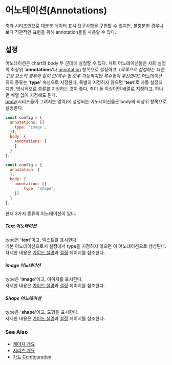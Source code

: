 # 어노테이션(Annotations)

축과 시리즈만으로 대분분 데이터 표시 요구사항을 구현할 수 있지만,
불충분한 경우나 보다 직관적인 표현을 위해 annotation들을 사용할 수 있다.<br/>

## 설정

어노테이션은 chart와 body 두 군데에 설정할 수 있다.
차트 어노테이션들은 차트 설정의 최상위 '**annotations**'나 [annotation](/config/config/annotation) 항목으로 설정하고,
(*목록으로 설정하는 다른 구성 요소의 경우와 같이 단/복수 형 모두 가능하지만 복수형이 우선한다.*)
어노테이션의의 종류는 '**type**' 속성으로 지정한다.
특별히 지정하지 않으면 '**text**'로 자동 설정되지만, 명시적으로 종류를 지정하는 것이 좋다.
축이 둘 이상이면 배열로 지정하고, 하나면 배열 없이 지정해도 된다.<br/>
[body](/config/config/body)(시리즈들이 그려지는 영역)에 설정되는 어노테이션들은 body의 최상위 항목으로 설정한다. 

```js
const config = {
  annotations: [{
    type: 'image',
  }],
  body: {
    annotations: {
    }
  }
};
```

```js
const config = {
  annotation: {
  },
  body: {
    annotation: [{
        type: 'shape',
    }]
  }
};
```

현재 3가지 종류의 어노테이션이 있다.

##### Text 어노테이션

type은 '**text**'이고,
텍스트를 표시한다.<br/>
기본 어노테이션으로서 설정에서 type을 지정하지 않으면 이 어노테이션으로 생성된다.<br/>
자세한 내용은 [가이드 설명](/guide/annotation-text)과 [설정](/config/config/annotation/text) 페이지를 참조한다.

##### Image 어노테이션

type은 '**image**'이고,
이미지를 표시한다.<br/> 
자세한 내용은 [가이드 설명](/guide/annotation-image)과 [설정](/config/config/annotation/image) 페이지를 참조한다.

##### Shape 어노테이션

type은 '**shape**'이고,
도형을 표시한다.<br/> 
자세한 내용은 [가이드 설명](/guide/annotation-shape)과 [설정](/config/config/annotation/shape) 페이지를 참조한다.

### See Also

- [게이지 개요](/guide/gauges)
- [시리즈 개요](/guide/series)
- [차트 Configuration](/config)

